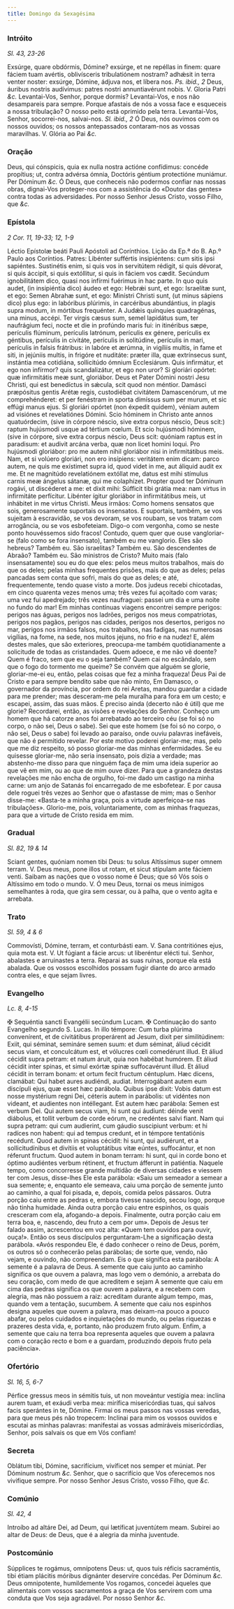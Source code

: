 ```yaml
---
title: Domingo da Sexagésima
---
```


### Intróito 

_Sl. 43, 23-26_

<div class="grid grid-cols-2 gap-5">
  <span class="text-justify">
    Exsúrge, quare obdórmis, Dómine? exsúrge, et ne repéllas in finem: quare
    fáciem tuam avértis, oblivísceris tribulatiónem nostram? adhǽsit in terra
    venter noster: exsúrge, Dómine, ádjuva nos, et líbera nos.
    <em>Ps. ibid., 2</em> Deus, áuribus nostris audívimus: patres nostri annuntiavérunt
    nobis. V. Gloria Patri <em>&c.</em>
  </span>
  <span class="text-justify">
    Levantai-Vos, Senhor, porque dormis? Levantai-Vos, e nos não desampareis
    para sempre. Porque afastais de nós a vossa face e esqueceis a nossa
    tribulação? O nosso peito está oprimido pela terra. Levantai-Vos, Senhor,
    socorrei-nos, salvai-nos. <em>Sl. ibid., 2</em> Ó Deus, nós ouvimos com os
    nossos ouvidos; os nossos antepassados contaram-nos as vossas maravilhas. V.
    Glória ao Pai <em>&c.</em>
  </span>
</div>

### Oração

<div class="grid grid-cols-2 gap-5">
  <span class="text-justify">
    Deus, qui cónspicis, quia ex nulla nostra actióne confídimus: concéde
    propítius; ut, contra advérsa ómnia, Doctóris géntium protectióne muniámur.
    Per Dóminum <em>&c.</em>
  </span>
  <span class="text-justify">
    Ó Deus, que conheceis não podermos confiar nas nossas obras, dignai-Vos
    proteger-nos com a assistência do «Doutor das gentes» contra todas as
    adversidades. Por nosso Senhor Jesus Cristo, vosso Filho, que <em>&c.</em>
  </span>
</div>

### Epístola 

_2 Cor. 11, 19-33; 12, 1-9_

<div class="grid grid-cols-2 gap-5">
  <span class="text-justify">
    Léctio Epístolæ beáti Pauli Apóstoli ad Corínthios.
  </span>
  <span class="text-justify">
    Lição da Ep.ª do B. Ap.º Paulo aos Coríntios.
  </span>
  <span class="text-justify">
    Patres: Libénter suffértis insipiéntens: cum sitis ipsi sapiéntes.
    Sustinétis enim, si quis vos in servitútem rédigit, si quis dévorat, si quis
    áccipit, si quis extóllitur, si quis in fáciem vos cædit. Secúndum
    ignobilitátem dico, quasi nos infírmi fuérimus in hac parte. In quo quis
    audet, (in insipiéntia dico) áudeo et ego: Hebrǽi sunt, et ego: Israelítæ
    sunt, et ego: Semen Abrahæ sunt, et ego: Minístri Christi sunt, (ut minus
    sápiens dico) plus ego: in labóribus plúrimis, in carcéribus abundántius, in
    plagis supra modum, in mórtibus frequénter. A Judǽis quínquies quadragénas,
    una minus, accépi. Ter virgis cæsus sum, semel lapidátus sum, ter naufrágium
    feci, nocte et die in profúndo maris fui: in itinéribus sæpe, perículis
    flúminum, perículis latrónum, perículis ex génere, perículis ex géntibus,
    perículis in civitáte, perículis in solitúdine, perículis in mari, perículis
    in falsis frátribus: in labóre et ærúmna, in vigíliis multis, in fame et
    siti, in jejúniis multis, in frigóre et nuditáte: præter illa, quæ
    extrínsecus sunt, instántia mea cotidiána, sollicitúdo ómnium Ecclesiárum.
    Quis infirmátur, et ego non infírmor? quis scandalizátur, et ego non uror?
    Si gloriári opórtet: quæ infirmitátis meæ sunt, gloriábor. Deus et Pater
    Dómini nostri Jesu Christi, qui est benedíctus in sǽcula, scit quod non
    méntior. Damásci præpósitus gentis Arétæ regis, custodiébat civitátem
    Damascenórum, ut me comprehénderet: et per fenéstram in sporta dimíssus sum
    per murum, et sic effúgi manus ejus. Si gloriári opórtet (non éxpedit
    quidem), véniam autem ad visiónes et revelatiónes Dómini. Scio hóminem in
    Christo ante annos quatuórdecim, (sive in córpore néscio, sive extra corpus
    néscio, Deus scit:) raptum hujúsmodi usque ad tértium cœlum. Et scio
    hujúsmodi hóminem, (sive in córpore, sive extra corpus néscio, Deus scit:
    quóniam raptus est in paradisum: et audivit arcána verba, quæ non licet
    homini loqui. Pro hujúsmodi gloriábor: pro me autem nihil gloriábor nisi in
    infirmitátibus meis. Nam, et si volúero gloriári, non ero insípiens:
    veritátem enim dicam: parco autem, ne quis me exístimet supra id, quod videt
    in me, aut áliquid audit ex me. Et ne magnitúdo revelatiónem extóllat me,
    datus est mihi stímulus carnis meæ ángelus sátanæ, qui me colaphízet.
    Propter quod ter Dóminum rogávi, ut discéderet a me: et dixit mihi: Súfficit
    tibi grátia mea: nam virtus in infirmitáte perfícitur. Libénter ígitur
    gloriábor in infirmitátibus meis, ut inhábitet in me virtus Christi.
  </span>
  <span class="text-justify">
    Meus irmãos: Como homens sensatos que sois, generosamente suportais os
    insensatos. E suportais, também, se vos sujeitam à escravidão, se vos
    devoram, se vos roubam, se vos tratam com arrogância, ou se vos esbofeteiam.
    Digo-o com vergonha, como se neste ponto houvéssemos sido fracos! Contudo,
    quem quer que ouse vangloriar-se (falo como se fora insensato), também eu me
    vanglorio. Eles são hebreus? Também eu. São israelitas? Também eu. São
    descendentes de Abraão? Também eu. São ministros de Cristo? Muito mais (falo
    insensatamente) sou eu do que eles: pelos meus muitos trabalhos, mais do que
    os deles; pelas minhas frequentes prisões, mais do que as deles; pelas
    pancadas sem conta que sofri, mais do que as deles; e até, frequentemente,
    tendo quase visto a morte. Dos judeus recebi chicotadas, em cinco quarenta
    vezes menos uma; três vezes fui açoitado com varas; uma vez fui apedrejado;
    três vezes naufraguei: passei um dia e uma noite no fundo do mar! Em minhas
    contínuas viagens encontrei sempre perigos: perigos nas águas, perigos nos
    ladrões, perigos nos meus compatriotas, perigos nos pagãos, perigos nas
    cidades, perigos nos desertos, perigos no mar, perigos nos irmãos falsos,
    nos trabalhos, nas fadigas, nas numerosas vigílias, na fome, na sede, nos
    muitos jejuns, no frio e na nudez! E, além destes males, que são exteriores,
    preocupa-me também quotidianamente a solicitude de todas as cristandades.
    Quem adoece, e me não vê doente? Quem é fraco, sem que eu o seja também?
    Quem cai no escândalo, sem que o fogo do tormento me queime? Se convém que
    alguém se glorie, gloriar-me-ei eu, então, pelas coisas que fez a minha
    fraqueza! Deus Pai de Cristo e para sempre bendito sabe que não minto, Em
    Damasco, o governador da província, por ordem do rei Aretas, mandou guardar
    a cidade para me prender; mas desceram-me pela muralha para fora em um
    cesto; e escapei, assim, das suas mãos. É preciso ainda (decerto não é útil)
    que me glorie? Recordarei, então, as visões e revelações do Senhor. Conheço
    um homem que há catorze anos foi arrebatado ao terceiro céu (se foi só no
    corpo, o não sei, Deus o sabe). Sei que este homem (se foi só no corpo, o
    não sei, Deus o sabe) foi levado ao paraíso, onde ouviu palavras inefáveis,
    que não é permitido revelar. Por este motivo poderei gloriar-me; mas, pelo
    que me diz respeito, só posso gloriar-me das minhas enfermidades. Se eu
    quisesse gloriar-me, não seria insensato, pois dizia a verdade; mas
    abstenho-me disso para que ninguém faça de mim uma ideia superior ao que vê
    em mim, ou ao que de mim ouve dizer. Para que a grandeza destas revelações
    me não encha de orgulho, foi-me dado um castigo na minha carne: um anjo de
    Satanás foi encarregado de me esbofetear. E por causa dele roguei três vezes
    ao Senhor que o afastasse de mim; mas o Senhor disse-me: «Basta-te a minha
    graça, pois a virtude aperfeiçoa-se nas tribulações». Glorio-me, pois,
    voluntariamente, com as minhas fraquezas, para que a virtude de Cristo
    resida em mim.
  </span>
</div>

### Gradual 

_Sl. 82, 19 & 14_

<div class="grid grid-cols-2 gap-5">
  <span class="text-justify">
    Sciant gentes, quóniam nomen tibi Deus: tu solus Altíssimus super omnem
    terram. V. Deus meus, pone illos ut rotam, et sicut stípulam ante fáciem
    venti.
  </span>
  <span class="text-justify">
    Saibam as nações que o vosso nome é Deus; que só Vós sois o Altíssimo em
    todo o mundo. V. Ó meu Deus, tornai os meus inimigos semelhantes à roda, que
    gira sem cessar, ou à palha, que o vento agita e arrebata.
  </span>
</div>

### Trato 

_Sl. 59, 4 & 6_

<div class="grid grid-cols-2 gap-5">
  <span class="text-justify">
    Commovísti, Dómine, terram, et conturbásti eam. V. Sana contritiónes ejus,
    quia mota est. V. Ut fúgiant a fácie arcus: ut liberéntur elécti tui.
  </span>
  <span class="text-justify">
    Senhor, abalastes e arruinastes a terra. Reparai as suas ruínas, porque ela
    está abalada. Que os vossos escolhidos possam fugir diante do arco armado
    contra eles, e que sejam livres.
  </span>
</div>

### Evangelho 

_Lc. 8, 4-15_

<div class="grid grid-cols-2 gap-5">
  <span class="text-justify">
    <span class="text-red-500">&#10016;</span> Sequéntia sancti Evangélii
    secúndum Lucam.
  </span>
  <span class="text-justify">
    <span class="text-red-500">&#10016;</span> Continuação do santo Evangelho
    segundo S. Lucas.
  </span>
  <span class="text-justify">
    In illo témpore: Cum turba plúrima convenírent, et de civitátibus
    properárent ad Jesum, dixit per similitúdinem: Exiit, qui séminat, semináre
    semen suum: et dum séminat, áliud cécidit secus viam, et conculcátum est, et
    vólucres cœli comedérunt illud. Et áliud cécidit supra petram: et natum
    áruit, quia non habébat humórem. Et áliud cécidit inter spinas, et simul
    exórtæ spinæ suffocavérunt illud. Et áliud cécidit in terram bonam: et ortum
    fecit fructum céntuplum. Hæc dicens, clamábat: Qui habet aures audiéndi,
    audiat. Interrogábant autem eum discípuli ejus, quæ esset hæc parábola.
    Quibus ipse dixit: Vobis datum est nosse mystérium regni Dei, céteris autem
    in parábolis: ut vidéntes non videant, et audientes non intéllegant. Est
    autem hæc parábola: Semen est verbum Dei. Qui autem secus viam, hi sunt qui
    áudiunt: déinde venit diábolus, et tollit verbum de corde eórum, ne
    credéntes salvi fiant. Nam qui supra petram: qui cum audierint, cum gáudio
    suscipiunt verbum: et hi radíces non habent: qui ad tempus credunt, et in
    témpore tentatiónis recédunt. Quod autem in spinas cécidit: hi sunt, qui
    audiérunt, et a sollicitudínibus et divítiis et voluptátibus vitæ eúntes,
    suffocántur, et non réferunt fructum. Quod autem in bonam terram: hi sunt,
    qui in corde bono et óptimo audiéntes verbum rétinent, et fructum áfferunt
    in patiéntia.
  </span>
  <span class="text-justify">
    Naquele tempo, como concorresse grande multidão de diversas cidades e
    viessem ter com Jesus, disse-lhes Ele esta parábola: «Saiu um semeador a
    semear a sua semente; e, enquanto ele semeava, caiu uma porção de semente
    junto ao caminho, a qual foi pisada, e, depois, comida pelos pássaros. Outra
    porção caiu entre as pedras e, embora tivesse nascido, secou logo, porque
    não tinha humidade. Ainda outra porção caiu entre espinhos, os quais
    cresceram com ela, afogando-a depois. Finalmente, outra porção caiu em terra
    boa, e, nascendo, deu fruto a cem por um». Depois de Jesus ter falado assim,
    acrescentou em voz alta: «Quem tem ouvidos para ouvir, ouça!». Então os seus
    discípulos perguntaram-Lhe a significação desta parábola. «Avós respondeu
    Ele, é dado conhecer o reino de Deus, porém, os outros só o conhecerão pelas
    parábolas; de sorte que, vendo, não vejam, e ouvindo, não compreendam. Eis o
    que significa esta parábola: A semente é a palavra de Deus. A semente que
    caiu junto ao caminho significa os que ouvem a palavra, mas logo vem o
    demónio, a arrebata do seu coração, com medo de que acreditem e sejam A
    semente que caiu em cima das pedras significa os que ouvem a palavra, e a
    recebem com alegria, mas não possuem a raiz: acreditam durante algum tempo,
    mas, quando vem a tentação, sucumbem. A semente que caiu nos espinhos
    designa aqueles que ouvem a palavra, mas deixam-na pouco a pouco abafar, ou
    pelos cuidados e inquietações do mundo, ou pelas riquezas e prazeres desta
    vida, e, portanto, não produzem fruto algum. Enfim, a semente que caiu na
    terra boa representa aqueles que ouvem a palavra com o coração recto e bom e
    a guardam, produzindo depois fruto pela paciência».
  </span>
</div>

### Ofertório 

_Sl. 16, 5, 6-7_

<div class="grid grid-cols-2 gap-5">
  <span class="text-justify">
    Pérfice gressus meos in sémitis tuis, ut non moveántur vestígia mea: inclína
    aurem tuam, et exáudi verba mea: mirífica misericórdias tuas, qui salvos
    facis sperántes in te, Dómine.
  </span>
  <span class="text-justify">
    Firmai os meus passos nas vossas veredas, para que meus pés não tropecem:
    Inclinai para mim os vossos ouvidos e escutai as minhas palavras: manifestai
    as vossas admiráveis misericórdias, Senhor, pois salvais os que em Vós
    confiam!
  </span>
</div>

### Secreta

<div class="grid grid-cols-2 gap-5">
  <span class="text-justify">
    Oblátum tibi, Dómine, sacrifícium, vivíficet nos semper et múniat. Per
    Dóminum nostrum <em>&c.</em>
  </span>
  <span class="text-justify">
    Senhor, que o sacrifício que Vos oferecemos nos vivifique sempre. Por nosso
    Senhor Jesus Cristo, vosso Filho, que <em>&c.</em>
  </span>
</div>

### Comúnio 

_Sl. 42, 4_

<div class="grid grid-cols-2 gap-5">
  <span class="text-justify">
    Introíbo ad altáre Dei, ad Deum, qui lætíficat juventútem meam.
  </span>
  <span class="text-justify">
    Subirei ao altar de Deus: de Deus, que é a alegria da minha juventude.
  </span>
</div>

### Postcomúnio

<div class="grid grid-cols-2 gap-5">
  <span class="text-justify">
    Súpplices te rogámus, omnípotens Deus: ut, quos tuis réficis sacraméntis,
    tibi étiam plácitis móribus dignánter deservíre concédas. Per Dóminum
    <em>&c.</em>
  </span>
  <span class="text-justify">
    Deus omnipotente, humildemente Vos rogamos, concedei àqueles que alimentais
    com vossos sacramentos a graça de Vos servirem com uma conduta que Vos seja
    agradável. Por nosso Senhor <em>&c.</em>
  </span>
</div>
